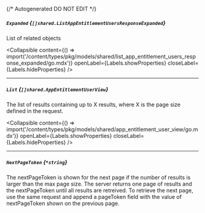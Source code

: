 {/* Autogenerated DO NOT EDIT  */}

##### `Expanded` *{`[]shared.ListAppEntitlementUsersResponseExpanded`}*
List of related objects

<Collapsible content={() => import('/content/types/pkg/models/shared/list_app_entitlement_users_response_expanded/go.mdx')} openLabel={Labels.showProperties} closeLabel={Labels.hideProperties} />


---
##### `List` *{`[]shared.AppEntitlementUserView`}*
The list of results containing up to X results, where X is the page size defined in the request.

<Collapsible content={() => import('/content/types/pkg/models/shared/app_entitlement_user_view/go.mdx')} openLabel={Labels.showProperties} closeLabel={Labels.hideProperties} />


---
##### `NextPageToken` *{`*string`}*
The nextPageToken is shown for the next page if the number of results is larger than the max page size. The server returns one page of results and the nextPageToken until all results are retreived. To retrieve the next page, use the same request and append a pageToken field with the value of nextPageToken shown on the previous page.


